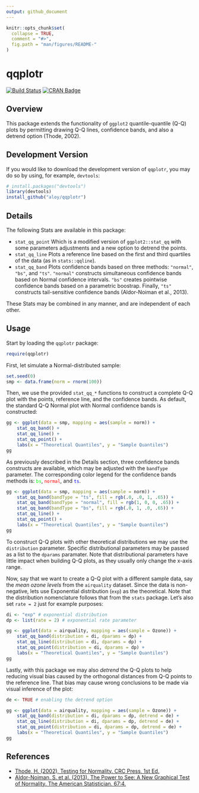 ```yaml
---
output: github_document
---
```


<!-- README.md is generated from README.Rmd. Please edit that file -->

```r
knitr::opts_chunk$set(
  collapse = TRUE,
  comment = "#>",
  fig.path = "man/figures/README-"
)
```

# qqplotr

[![Build Status](https://travis-ci.org/aloy/qqplotr.svg?branch=master)](https://travis-ci.org/aloy/qqplotr)
[![CRAN Badge](https://www.r-pkg.org/badges/version/qqplotr)](https://cran.r-project.org/package=qqplotr)

## Overview

This package extends the functionality of `ggplot2` quantile-quantile (Q-Q) 
plots by permitting drawing Q-Q lines, confidence bands, and also a detrend 
option (Thode, 2002).

## Development Version

If you would like to download the development version of `qqplotr`, you may do
so by using, for example, `devtools`:

``` r
# install.packages("devtools")
library(devtools)
install_github("aloy/qqplotr")
```

## Details

The following Stats are available in this package:

* `stat_qq_point` Which is a modified version of `ggplot2::stat_qq` 
with some parameters adjustments and a new option to detrend the points.
* `stat_qq_line` Plots a reference line based on the first and third quartiles
of the data (as in `stats::qqline`).
* `stat_qq_band` Plots confidence bands based on three methods: `"normal"`, 
`"bs"`, and `"ts"`. `"normal"` constructs simultaneous confidence bands based on
Normal confidence intervals. `"bs"` creates pointwise confidence bands based on
a parametric boostrap. Finally, `"ts"` constructs tail-sensitive confidence
bands (Aldor-Noiman et al., 2013).

These Stats may be combined in any manner, and are independent of each other.

## Usage

Start by loading the `qqplotr` package:

```r
require(qqplotr)
```

First, let simulate a Normal-distributed sample:

```r
set.seed(0)
smp <- data.frame(norm = rnorm(100))
```

Then, we use the provided `stat_qq_*` functions to construct a complete Q-Q plot
with the points, reference line, and the confidence bands. As default, the 
standard Q-Q Normal plot with Normal confidence bands is constructed:

```r
gg <- ggplot(data = smp, mapping = aes(sample = norm)) +
	stat_qq_band() +
	stat_qq_line() +
	stat_qq_point() +
	labs(x = "Theoretical Quantiles", y = "Sample Quantiles")
gg
```

As previously described in the Details section, three confidence bands 
constructs are available, which may be adjusted with the `bandType` parameter.
The corresponding color legend for the confidence bands methods is: <span 
style="color:lime">`bs`</span>, <span style="color:red">`normal`</span>, and 
<span style="color:blue">`ts`</span>.

```r
gg <- ggplot(data = smp, mapping = aes(sample = norm)) +
	stat_qq_band(bandType = "ts", fill = rgb(.0, .0, 1, .65)) +
	stat_qq_band(bandType = "normal", fill = rgb(1, 0, 0, .65)) +
	stat_qq_band(bandType = "bs", fill = rgb(.0, 1, .0, .65)) +
	stat_qq_line() +
	stat_qq_point() +
	labs(x = "Theoretical Quantiles", y = "Sample Quantiles")
gg
```

To construct Q-Q plots with other theoretical distributions we may use the 
`distribution` parameter. Specific distributional parameters may be passed as a
list to the `dparams` paramater. Note that distributional parameters have little
impact when building Q-Q plots, as they usually only change the x-axis range.

Now, say that we want to create a Q-Q plot with a different sample data, say the
*mean ozone levels* from the `airquality` dataset. Since the data is
non-negative, lets use Exponential distribution (`exp`) as the theoretical. Note
that the distribution nomenclature follows that from the `stats` package. Let's
also set `rate = 2` just for example purposes:

```r
di <- "exp" # exponential distribution
dp <- list(rate = 2) # exponential rate parameter

gg <- ggplot(data = airquality, mapping = aes(sample = Ozone)) +
	stat_qq_band(distribution = di, dparams = dp) +
	stat_qq_line(distribution = di, dparams = dp) +
	stat_qq_point(distribution = di, dparams = dp) +
	labs(x = "Theoretical Quantiles", y = "Sample Quantiles")
gg
```

Lastly, with this package we may also *detrend* the Q-Q plots to help reducing
visual bias caused by the orthogonal distances from Q-Q points to the reference
line. That bias may cause wrong conclusions to be made via visual inference of
the plot:

```r
de <- TRUE # enabling the detrend option

gg <- ggplot(data = airquality, mapping = aes(sample = Ozone)) +
	stat_qq_band(distribution = di, dparams = dp, detrend = de) +
	stat_qq_line(distribution = di, dparams = dp, detrend = de) +
	stat_qq_point(distribution = di, dparams = dp, detrend = de) +
	labs(x = "Theoretical Quantiles", y = "Sample Quantiles")
gg
```


## References

* [Thode, H. (2002), Testing for Normality. CRC Press, 1st Ed.](https://www.crcpress.com/Testing-For-Normality/Thode/p/book/9780824796136)
* [Aldor-Noiman, S. et al. (2013). The Power to See: A New Graphical Test of
Normality. The American
Statistician. 67:4.](http://www.tandfonline.com/doi/abs/10.1080/00031305.2013.847865)
